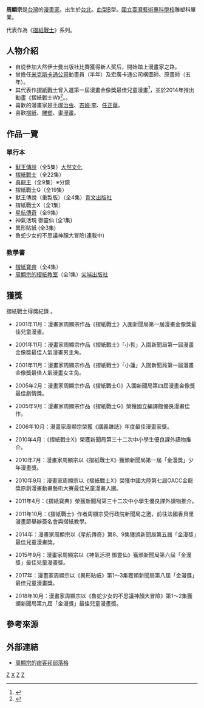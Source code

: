 {{expand|time=2015-03-20T22:50:15+00:00}}
'''周顯宗'''{{BD|1962年|3月11日|catIdx=Z}}是[[台灣|台灣]]的[[漫畫家|漫畫家]]。出生於[[台北|台北]]。[[血型|血型]]B型。[[國立臺灣藝術大學|國立臺灣藝術專科學校]]雕塑科畢業。

代表作為《[[摺紙戰士|摺紙戰士]]》系列。

== 人物介紹 ==
*自從參加大然伊士曼出版社比賽獲得新人奖后，開始踏上漫畫家之路。
*曾擔任[[米克斯卡通公司|米克斯卡通公司]]動畫員（半年）及宏廣卡通公司構圖師、原畫師（五年）。
*其代表作[[摺紙戰士|摺紙戰士]]曾入選第一屆漫畫金像獎最佳兒童漫畫<ref>{{cite web |title=第一屆漫畫金像獎最佳兒童漫畫 |2= |url=http://www.i-tiffany.com/info/award/award005.htm |deadurl=yes |archiveurl=https://archive.fo/20130426160729/http://www.i-tiffany.com/info/award/award005.htm |archivedate=2013-04-26 |accessdate=2017-06-24 }}</ref>，並於2014年推出動畫《摺紙戰士W》<ref>{{cite web|title=台灣原創漫畫《摺紙戰士》動畫化，精彩3D動畫《摺紙戰士W》曝光|2=|url=http://orzmovies.com/?p=20773|access-date=2017-05-09|archive-url=https://web.archive.org/web/20190928022003/http://orzmovies.com/?p=20773|archive-date=2019-09-28|dead-url=yes}}</ref>。。
*喜歡的漫畫家是[[手塚治虫|手塚治虫]]、[[吉姆·李|吉姆·李]]、[[任正華|任正華]]。
*喜歡[[摺紙|摺紙]]、[[雕塑|雕塑]]、畫[[漫畫|漫畫]]。

== 作品一覽 ==
=== 單行本 ===
*[[獸王傳說|獸王傳說]]（全5集）[[大然文化|大然文化]]
*[[摺紙戰士|摺紙戰士]]（全22集）
*[[真龍王|真龍王]]（全9集）※分鏡
*摺紙戰士G（全19集）
*獸王傳說（重製版）（全4集）[[青文出版社|青文出版社]]
*摺紙戰士X（全1集）
*[[星航傳奇|星航傳奇]]（全9集）
*神氣活現 御靈仙 (全1集)
*異形貼紙 (全3集)
*魯蛇少女的不思議神顏大冒險(連載中)

=== 教學書 ===
*[[摺紙寶典|摺紙寶典]]（全4集）
*[[周顯宗的摺紙教室|周顯宗的摺紙教室]]（全1集）[[尖端出版社|尖端出版社]]

==獲獎==
摺紙戰士得獎紀錄 。

*2001年11月：漫畫家周顯宗作品《摺紙戰士》入圍新聞局第一屆漫畫金像獎最佳兒童漫畫。

*2001年11月：漫畫家周顯宗作品《摺紙戰士》「小哲」入圍新聞局第一屆漫畫金像獎最佳人氣漫畫男主角。

*2001年11月：漫畫家周顯宗作品《摺紙戰士》「小蓮」入圍新聞局第一屆漫畫金像獎最佳人氣漫畫女主角。

*2005年2月：漫畫家周顯宗作品《摺紙戰士G》入圍新聞局第四屆漫畫金像獎最佳劇情獎。

*2005年9月：漫畫家周顯宗作品《摺紙戰士G》榮獲國立編譯館優良漫畫佳作。

*2006年10月：漫畫家周顯宗榮獲《講義雜誌》年度最佳漫畫家獎。

*2010年4月：《摺紙戰士X》榮獲新聞局第三十二次中小學生優良課外讀物推介。

*2010年7月：漫畫家周顯宗以《摺紙戰士X》獲頒新聞局第一屆「金漫獎」少年漫畫獎。

*2010年9月：漫畫家周顯宗以《摺紙戰士X》榮獲中國大陸第七屆OACC金龍獎原創漫畫動畫藝術大賽最佳兒童漫畫入圍。

*2011年4月：《摺紙寶典》榮獲新聞局第三十二次中小學生優良課外讀物推介。

*2011年10月：《摺紙戰士》作者周顯宗受行政院新聞局之邀，前往法國香貝里漫畫節舉辦簽名會與摺紙教學。

*2014年：漫畫家周顯宗以《星航傳奇》第8、9集獲頒新聞局第五屆「金漫獎」最佳兒童漫畫獎。

*2015年9月：漫畫家周顯宗以《神氣活現 御靈仙》獲頒新聞局第六屆「金漫獎」最佳兒童漫畫獎。

*2017年：漫畫家周顯宗以《異形貼紙》第1～3集獲頒新聞局第八屆「金漫獎」最佳兒童漫畫獎。

*2018年10月：漫畫家周顯宗以《魯蛇少女的不思議神顏大冒險》第1～2集獲頒新聞局第九屆「金漫獎」最佳兒童漫畫獎。

==參考來源==
{{Reflist}}

== 外部連結 ==
*[http://origamijoy.pixnet.net/blog 周顯宗的痞客邦部落格]{{Wayback|url=http://origamijoy.pixnet.net/blog |date=20191207075258 }}

[[Category:臺灣漫畫家|Z]]
[[Category:周姓|X]]
[[Category:國立臺灣藝術專科學校校友|Z]]
[[Category:摺紙藝術家|Z]]